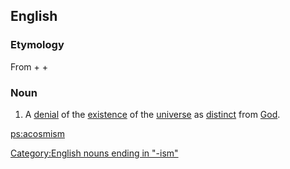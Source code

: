 ==English==

===Etymology===
From {{etyl|grc|en}} {{term|ἀ-||not|tr=a-|lang=grc|sc=polytonic}} + {{term|κόσμος||world|tr=kosmos|lang=grc|sc=polytonic}} + {{term|ism|lang=en}}

===Noun===
{{en-noun|-}}

# A [[denial]] of the [[existence]] of the [[universe]] as [[distinct]] from [[God]].

[[Category:English nouns ending in "-ism"]]

[[ps:acosmism]]